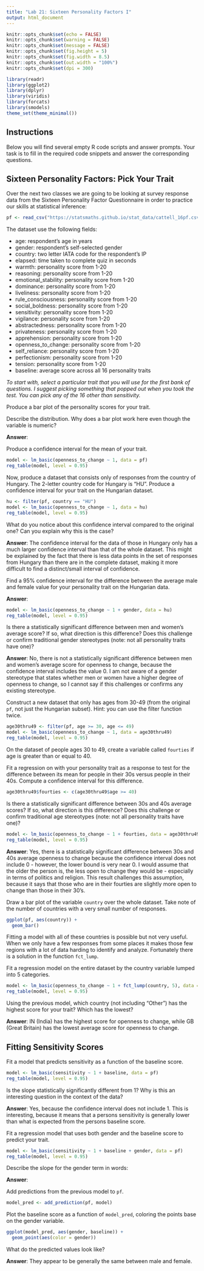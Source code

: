```yaml
---
title: "Lab 21: Sixteen Personality Factors I"
output: html_document
---
```


```r
knitr::opts_chunk$set(echo = FALSE)
knitr::opts_chunk$set(warning = FALSE)
knitr::opts_chunk$set(message = FALSE)
knitr::opts_chunk$set(fig.height = 5)
knitr::opts_chunk$set(fig.width = 8.5)
knitr::opts_chunk$set(out.width = "100%")
knitr::opts_chunk$set(dpi = 300)

library(readr)
library(ggplot2)
library(dplyr)
library(viridis)
library(forcats)
library(smodels)
theme_set(theme_minimal())
```

## Instructions

Below you will find several empty R code scripts and answer prompts. Your task
is to fill in the required code snippets and answer the corresponding
questions.

## Sixteen Personality Factors: Pick Your Trait

Over the next two classes we are going to be looking at survey response
data from the Sixteen Personality Factor Questionnaire in order to practice
our skills at statistical inference:

```r
pf <- read_csv("https://statsmaths.github.io/stat_data/cattell_16pf.csv")
```

The dataset use the following fields:

- age: respondent's age in years
- gender: respondent's self-selected gender
- country: two letter IATA code for the respondent's IP
- elapsed: time taken to complete quiz in seconds
- warmth: personality score from 1-20
- reasoning: personality score from 1-20
- emotional_stability: personality score from 1-20
- dominance: personality score from 1-20
- liveliness: personality score from 1-20
- rule_consciousness: personality score from 1-20
- social_boldness: personality score from 1-20
- sensitivity: personality score from 1-20
- vigilance: personality score from 1-20
- abstractedness: personality score from 1-20
- privateness: personality score from 1-20
- apprehension: personality score from 1-20
- openness_to_change: personality score from 1-20
- self_reliance: personality score from 1-20
- perfectionism: personality score from 1-20
- tension: personality score from 1-20
- baseline: average score across all 16 personality traits

*To start with, select a particular trait that you will use for the first
bank of questions. I suggest picking something that popped out when you took
the test. You can pick any of the 16 other than sensitivity.*

Produce a bar plot of the personality scores for your trait.

Describe the distribution. Why does a bar plot work here even though the
variable is numeric?

**Answer**:

Produce a confidence interval for the mean of your trait.

```r
model <- lm_basic(openness_to_change ~ 1, data = pf)
reg_table(model, level = 0.95)
```

Now, produce a dataset that consists only of responses from the country of
Hungary. The 2-letter country code for Hungary is "HU". Produce a confidence
interval for your trait on the Hungarian dataset.

```r
hu <- filter(pf, country == "HU")
model <- lm_basic(openness_to_change ~ 1, data = hu)
reg_table(model, level = 0.95)

```

What do you notice about this confidence interval compared to the original
one? Can you explain why this is the case?

**Answer**: The confidence interval for the data of those in Hungary only has a much larger confidence interval than that of the whole dataset. This might be explained by the fact that there is less data points in the set of responses from Hungary than there are in the complete dataset, making it more difficult to find a distinct/small interval of confidence.

Find a 95% confidence interval for the difference between the average
male and female value for your personality trait on the Hungarian data.


**Answer**: 

```r
model <- lm_basic(openness_to_change ~ 1 + gender, data = hu)
reg_table(model, level = 0.95)

```


Is there a statistically significant difference between men and women's
average score? If so, what direction is this difference? Does this challenge
or confirm traditional gender stereotypes (note: not all personality traits
have one)?

**Answer**: No, there is not a statistically significant difference between men and women's average score for openness to change, because the confidence interval includes the value 0. I am not aware of a gender stereotype that states whether men or women have a higher degree of openness to change, so I cannot say if this challenges or confirms any existing stereotype.

Construct a new dataset that only has ages from 30-49 (from the original `pf`,
not just the Hungarian subset). Hint: you can use the filter function twice.

```r
age30thru49 <- filter(pf, age >= 30, age <= 49)
model <- lm_basic(openness_to_change ~ 1, data = age30thru49)
reg_table(model, level = 0.95)
```

On the dataset of people ages 30 to 49, create a variable called `fourties` if
age is greater than or equal to 40.


Fit a regression on with your personality trait as a response to test for the
difference between its mean for people in their 30s versus people in their
40s. Compute a confidence interval for this difference.

```r
age30thru49$fourties <- c(age30thru49$age >= 40)

```

Is there a statistically significant difference between 30s and 40s average
scores? If so, what direction is this difference? Does this challenge or
confirm traditional age stereotypes (note: not all personality traits
have one)?

```r
model <- lm_basic(openness_to_change ~ 1 + fourties, data = age30thru49)
reg_table(model, level = 0.95)
```
**Answer**: Yes, there is a statistically significant difference between 30s and 40s average openness to change because the confidence interval does not include 0 - however, the lower bound is very near 0. I would assume that the older the person is, the less open to change they would be - especially in terms of politics and religion. This result challenges this assumption, because it says that those who are in their fourties are slightly more open to change than those in their 30's.

Draw a bar plot of the variable `country` over the whole dataset. Take
note of the number of countries with a very small number of responses.

```r
ggplot(pf, aes(country)) + 
  geom_bar()

```

Fitting a model with all of these countries is possible but not very
useful. When we only have a few responses from some places it makes those
few regions with a lot of data harding to identify and analyze. Fortunately
there is a solution in the function `fct_lump`.

Fit a regression model on the entire dataset by the country variable lumped
into 5 categories.

```r
model <- lm_basic(openness_to_change ~ 1 + fct_lump(country, 5), data = pf)
reg_table(model, level = 0.95)
```

Using the previous model, which country (not including "Other") has the
highest score for your trait? Which has the lowest?

**Answer**: IN (India) has the highest score for openness to change, while GB (Great Britain) has the lowest average score for openness to change.

## Fitting Sensitivity Scores

Fit a model that predicts sensitivity as a function of the baseline
score.

```r
model <- lm_basic(sensitivity ~ 1 + baseline, data = pf)
reg_table(model, level = 0.95)
```

Is the slope statistically significantly different from 1? Why is this an
interesting question in the context of the data?

**Answer**: Yes, because the confidence interval does not include 1. This is interesting, because it means that a persons sensitivity is generally lower than what is expected from the persons baseline score.

Fit a regression model that uses both gender and the baseline score to
predict your trait.

```r
model <- lm_basic(sensitivity ~ 1 + baseline + gender, data = pf)
reg_table(model, level = 0.95)
```

Describe the slope for the gender term in words:

**Answer**:

Add predictions from the previous model to `pf`.

```r
model_pred <- add_prediction(pf, model)
```

Plot the baseline score as a function of `model_pred`, coloring the points
base on the gender variable.

```r
ggplot(model_pred, aes(gender, baseline)) + 
  geom_point(aes(color = gender))
```

What do the predicted values look like?

**Answer**: They appear to be generally the same between male and female.


